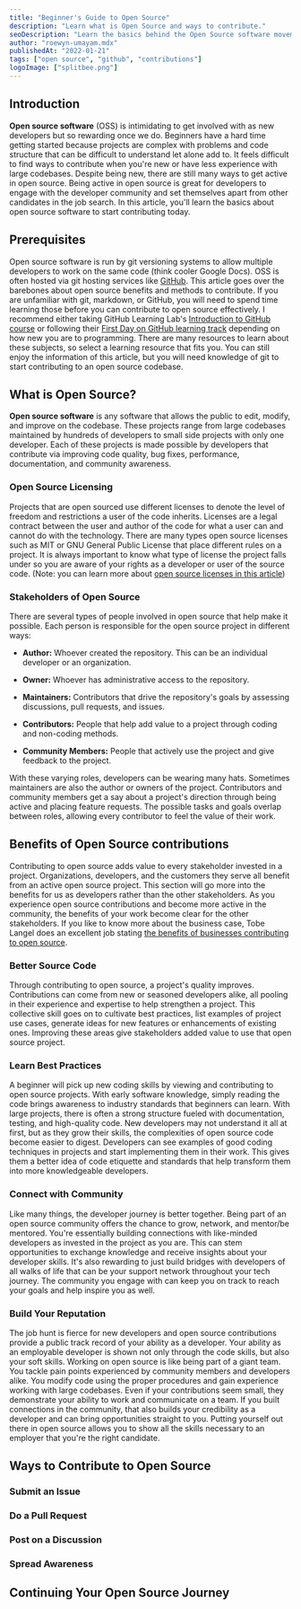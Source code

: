 ```yaml
---
title: "Beginner's Guide to Open Source"
description: "Learn what is Open Source and ways to contribute."
seoDescription: "Learn the basics behind the Open Source software movement and how to contribute to Open Source projects as a beginner developer."
author: "roewyn-umayam.mdx"
publishedAt: "2022-01-21"
tags: ["open source", "github", "contributions"]
logoImage: ["splitbee.png"]
---
```


## Introduction

**Open source software** (OSS) is intimidating to get involved with as new 
developers but so rewarding once we do. Beginners have a hard time getting 
started because projects are complex with problems and code structure that can 
be difficult to understand let alone add to. It feels difficult to find ways to 
contribute when you're new or have less experience with large codebases. Despite 
being new, there are still many ways to get active in open source. Being active 
in open source is great for developers to engage with the developer community 
and set themselves apart from other candidates in the job search. In this 
article, you'll learn the basics about open source software to start 
contributing today. 

## Prerequisites

Open source software is run by git versioning systems to allow multiple 
developers to work on the same code (think cooler Google Docs). OSS is often 
hosted via git hosting services like [GitHub](https://www.youtube.com/watch?v=w3jLJU7DT5E). 
This article goes over the barebones about open source benefits and methods to 
contribute. If you are unfamiliar with git, markdown, or GitHub, you will need 
to spend time learning those before you can contribute to open source effectively. 
I recommend either taking GitHub Learning Lab's [Introduction to GitHub course](https://lab.github.com/githubtraining/introduction-to-github) 
or following their [First Day on GitHub learning track](https://lab.github.com/githubtraining/first-day-on-github) 
depending on how new you are to programming. There are many resources to learn 
about these subjects, so select a learning resource that fits you. You can still
enjoy the information of this article, but you will need knowledge of git to 
start contributing to an open source codebase.

## What is Open Source?

**Open source software** is any software that allows the public to edit, modify,
and improve on the codebase. These projects range from large codebases 
maintained by hundreds of developers to small side projects with only 
one developer. Each of these projects is made possible by developers that 
contribute via improving code quality, bug fixes, performance, documentation, 
and community awareness. 

### Open Source Licensing

Projects that are open sourced use different licenses to denote the level of 
freedom and restrictions a user of the code inherits. Licenses are a legal 
contract between the user and author of the code for what a user can and cannot 
do with the technology. There are many types open source licenses such as MIT or
GNU General Public License that place different rules on a project. It is always
important to know what type of license the project falls under so you are aware 
of your rights as a developer or user of the source code. (Note: you can learn 
more about [open source licenses in this article](https://www.whitesourcesoftware.com/resources/blog/open-source-licenses-explained/))

### Stakeholders of Open Source

There are several types of people involved in open source that help make it 
possible. Each person is responsible for the open source project in different 
ways:

- **Author:** Whoever created the repository. This can be an individual 
developer or an organization.

- **Owner:** Whoever has administrative access to the repository.

- **Maintainers:** Contributors that drive the repository's goals by assessing 
discussions, pull requests, and issues.

- **Contributors:** People that help add value to a project through coding and 
non-coding methods.

- **Community Members:** People that actively use the project and give feedback 
to the project.

With these varying roles,  developers can be wearing many hats. Sometimes 
maintainers are also the author or owners of the project. Contributors and 
community members get a say about a project's direction through being active 
and placing feature requests. The possible tasks and goals overlap between 
roles, allowing every contributor to feel the value of their work. 

## Benefits of Open Source contributions

Contributing to open source adds value to every stakeholder invested in a 
project. Organizations, developers, and the customers they serve all benefit 
from an active open source project.  This section will go more into the 
benefits for us as developers rather than the other stakeholders. As you 
experience open source contributions and become more active in the community, 
the benefits of your work become clear for the other stakeholders. If you like 
to know more about the business case, Tobe Langel does an excellent job stating 
[the benefits of businesses contributing to open source](https://www.youtube.com/watch?v=XleabBLC4Q8).

### Better Source Code

Through contributing to open source, a project's quality improves. Contributions
can come from new or seasoned developers alike, all pooling in their experience 
and expertise to help strengthen a project. This collective skill goes on to 
cultivate best practices, list examples of project use cases, generate ideas for
new features or enhancements of existing ones. Improving these areas give 
stakeholders added value to use that open source project.

### Learn Best Practices

A beginner will pick up new coding skills by viewing and contributing to open 
source projects. With early software knowledge, simply reading the code brings 
awareness to industry standards that beginners can learn. With large projects, 
there is often a strong structure fueled with documentation, testing, and 
high-quality code. New developers may not understand it all at first, but as 
they grow their skills, the complexities of open source code become easier to 
digest. Developers can see examples of good coding techniques in projects and 
start implementing them in their work. This gives them a better idea of code 
etiquette and standards that help transform them into more knowledgeable 
developers.

### Connect with Community 

Like many things, the developer journey is better together. Being part of an 
open source community offers the chance to grow, network, and mentor/be 
mentored. You're essentially building connections with like-minded developers as
invested in the project as you are. This can stem opportunities to exchange 
knowledge and receive insights about your developer skills. It's also rewarding 
to just build bridges with developers of all walks of life that can be your 
support network throughout your tech journey. The community you engage with can 
keep you on track to reach your goals and help inspire you as well.

### Build Your Reputation

The job hunt is fierce for new developers and open source contributions provide 
a public track record of your ability as a developer. Your ability as an 
employable developer is shown not only through the code skills, but also your 
soft skills. Working on open source is like being part of a giant team. You 
tackle pain points experienced by community members and developers alike. You 
modify code using the proper procedures and gain experience working with large 
codebases. Even if your contributions seem small, they demonstrate your ability 
to work and communicate on a team. If you built connections in the community, 
that also builds your credibility as a developer and can bring opportunities 
straight to you. Putting yourself out there in open source allows you to show 
all the skills necessary to an employer that you're the right candidate.

## Ways to Contribute to Open Source


### Submit an Issue


### Do a Pull Request


### Post on a Discussion


### Spread Awareness


## Continuing Your Open Source Journey




